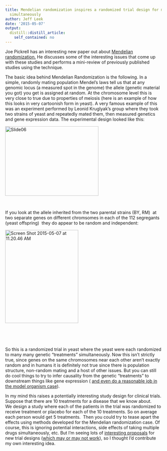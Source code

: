 ```yaml
---
title: Mendelian randomization inspires a randomized trial design for multiple drugs
  simultaneously
author: Jeff Leek
date: '2015-05-07'
output:
  distill::distill_article:
    self_contained: no
---
```


Joe Pickrell has an interesting new paper out about [Mendelian randomization.](http://biorxiv.org/content/early/2015/04/16/018150.full-text.pdf+html) He discusses some of the interesting issues that come up with these studies and performs a mini-review of previously published studies using the technique.

The basic idea behind Mendelian Randomization is the following. In a simple, randomly mating population Mendel's laws tell us that at any genomic locus (a measured spot in the genome) the allele (genetic material you got) you get is assigned at random. At the chromosome level this is very close to true due to properties of meiosis (here is an example of how this looks in very cartoonish form in yeast). A very famous example of this was an experiment performed by Leonid Kruglyak's group where they took two strains of yeast and repeatedly mated them, then measured genetics and gene expression data. The experimental design looked like this:

[<img class="aligncenter wp-image-4009 size-medium" src="http://simplystatistics.org/wp-content/uploads/2015/05/Slide06-300x224.jpg" alt="Slide06" width="300" height="224" srcset="http://simplystatistics.org/wp-content/uploads/2015/05/Slide06-300x224.jpg 300w, http://simplystatistics.org/wp-content/uploads/2015/05/Slide06-260x194.jpg 260w" sizes="(max-width: 300px) 100vw, 300px" />](http://simplystatistics.org/wp-content/uploads/2015/05/Slide06.jpg)

&nbsp;

If you look at the allele inherited from the two parental strains (BY, RM)  at two separate genes on different chromsomes in each of the 112 segregants (yeast offspring)  they do appear to be random and independent:

[<img class="aligncenter wp-image-4010 size-medium" src="http://simplystatistics.org/wp-content/uploads/2015/05/Screen-Shot-2015-05-07-at-11.20.46-AM-235x300.png" alt="Screen Shot 2015-05-07 at 11.20.46 AM" width="235" height="300" />](http://simplystatistics.org/wp-content/uploads/2015/05/Screen-Shot-2015-05-07-at-11.20.46-AM.png)

&nbsp;

&nbsp;

So this is a randomized trial in yeast where the yeast were each randomized to many many genetic "treatments" simultaneously. Now this isn't strictly true, since genes on the same chromosomes near each other aren't exactly random and in humans it is definitely not true since there is population structure, non-random mating and a host of other issues. But you can still do cool things to try to infer causality from the genetic "treatments" to downstream things like gene expression ( [and even do a reasonable job in the model organism case](http://genomebiology.com/2007/8/10/r219)).

In my mind this raises a potentially interesting study design for clinical trials. Suppose that there are 10 treatments for a disease that we know about. We design a study where each of the patients in the trial was randomized to receive treatment or placebo for each of the 10 treatments. So on average each person would get 5 treatments.  Then you could try to tease apart the effects using methods developed for the Mendelian randomization case. Of course, this is ignoring potential interactions, side effects of taking multiple drugs simultaneously, etc. But I'm seeing lots of [interesting proposals](http://www.nature.com/news/personalized-medicine-time-for-one-person-trials-1.17411) for new trial designs ([which may or may not work](http://notstatschat.tumblr.com/post/118102423391/precise-answers-but-not-necessarily-to-the-right)), so I thought I'd contribute my own interesting idea.
